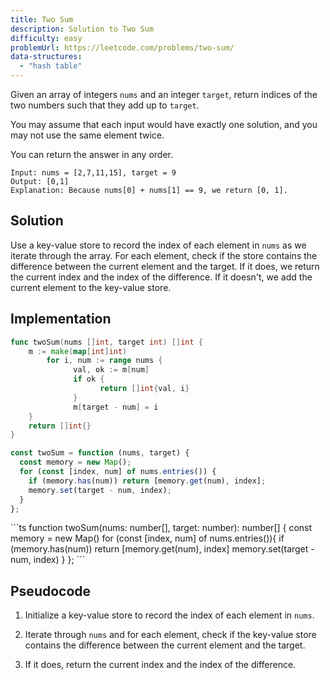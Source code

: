 ```yaml
---
title: Two Sum
description: Solution to Two Sum
difficulty: easy
problemUrl: https://leetcode.com/problems/two-sum/
data-structures:
  - "hash table"
---
```



Given an array of integers `nums` and an integer `target`, return indices of the two numbers such that they add up to `target`.

You may assume that each input would have exactly one solution, and you may not use the same element twice.

You can return the answer in any order.

```
Input: nums = [2,7,11,15], target = 9
Output: [0,1]
Explanation: Because nums[0] + nums[1] == 9, we return [0, 1].
```

## Solution

Use a key-value store to record the index of each element in `nums` as we iterate through the array. For each element, check if the store contains the difference between the current element and the target. If it does, we return the current index and the index of the difference. If it doesn't, we add the current element to the key-value store.

## Implementation

<Tabs>
  <TabItem label="go">

```go
func twoSum(nums []int, target int) []int {
  	m := make(map[int]int)
		for i, num := range nums {
			  val, ok := m[num]
			  if ok {
				    return []int{val, i}
			  }
			  m[target - num] = i
    }
    return []int{}
}
```

  </TabItem>
  <TabItem label="js">

```js
const twoSum = function (nums, target) {
  const memory = new Map();
  for (const [index, num] of nums.entries()) {
    if (memory.has(num)) return [memory.get(num), index];
    memory.set(target - num, index);
  }
};
```

  </TabItem>
  <TabItem label="ts">
```ts
function twoSum(nums: number[], target: number): number[] {
	const memory = new Map<number, number>()
  for (const [index, num] of nums.entries()){
    if (memory.has(num)) return [memory.get(num), index]
    memory.set(target - num, index)
  }
};
```
  </TabItem>
</Tabs>

## Pseudocode

1. Initialize a key-value store to record the index of each element in `nums`.

2. Iterate through `nums` and for each element, check if the key-value store contains the difference between the current element and the target.

3. If it does, return the current index and the index of the difference.
